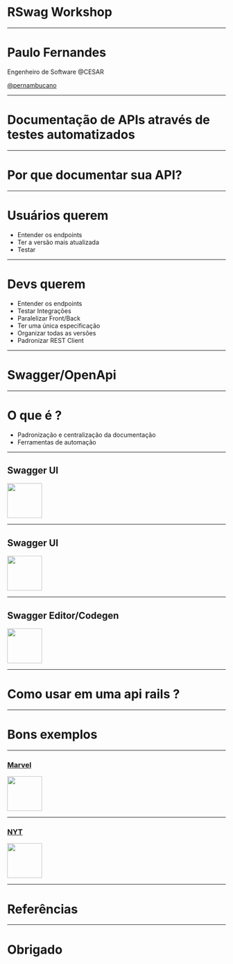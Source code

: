 

# RSwag Workshop

---

# Paulo Fernandes

Engenheiro de Software @CESAR

[@pernambucano](https://github.com/pernambucano)

---

# Documentação de APIs através de testes automatizados

---

# Por que documentar sua API?
---

# Usuários querem

<ul> 
  <Steps>
    <li>Entender os endpoints</li>
    <li>Ter a versão mais atualizada</li>
    <li>Testar</li>
  </Steps>
</ul>

--- 

# Devs querem
<ul>
<Steps>
  <li>Entender os endpoints</li>
  <li>Testar Integrações</li>
  <li>Paralelizar Front/Back</li>
  <li>Ter uma única especificação</li>
  <li>Organizar todas as versões</li>
  <li>Padronizar REST Client</li>
</Steps> 
</ul>

--- 

# Swagger/OpenApi

---

# O que é ?


<ul>
<Steps>
  <li>Padronização e centralização da documentação</li>
  <li>Ferramentas de automação</li> 
</Steps> 
</ul>

---
## Swagger UI

<Image src={pet} width="80vw" size="contain" />

---
## Swagger UI

<Image src={pet_store} width="80vw" size="contain" />

---

## Swagger Editor/Codegen

<Image src={generators} width="80vw" size="contain" />

---

# Como usar em uma api rails ?

---

# Bons exemplos

---

### [Marvel](https://developer.marvel.com/docs)

<Image src={marvel} width="80vw" size="contain" />

---
### [NYT](https://developer.nytimes.com/docs/articlesearch-product/1/overview)

<Image src={nyt} width="80vw" size="contain" />

---

# Referências

---

# Obrigado